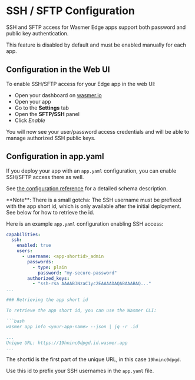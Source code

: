 
# SSH / SFTP Configuration

<CalloutProFeature />

SSH and SFTP access for Wasmer Edge apps support both password and public key
authentication.

This feature is disabled by default and must be enabled manually for each app.

## Configuration in the Web UI

To enable SSH/SFTP access for your Edge app in the web UI:

* Open your dashboard on [wasmer.io](https://wasmer.io)
* Open your app
* Go to the **Settings** tab
* Open the **SFTP/SSH** panel
* Click *Enable*

You will now see your user/password access credentials
and will be able to manage authorized SSH public keys.

## Configuration in app.yaml

If you deploy your app with an `app.yaml` configuration, you can enable SSH/SFTP access
there as well.

See [the configuration reference](/edge/configuration#ssh) for a detailed
schema description.

<Callout type="info">
**Note**: There is a small gotcha:
The SSH username must be prefixed with the app short id, which is only available
after the initial deployment. See below for how to retrieve the id.
</Callout>

Here is an example `app.yaml` configuration enabling SSH access:

```yaml filename="app.yaml" copy
capabilities:
  ssh:
    enabled: true
    users:
      - username: <app-shortid>_admin
        passwords:
          - type: plain
            password: "my-secure-password"
        authorized_keys:
          - "ssh-rsa AAAAB3NzaC1yc2EAAAADAQABAAABAQ..."
...

### Retrieving the app short id

To retrieve the app short id, you can use the Wasmer CLI:

```bash
wasmer app info <your-app-name> --json | jq -r .id

...
Unique URL: https://19hninc0dpgd.id.wasmer.app
...
```

The shortid is the first part of the unique URL, in this case `19hninc0dpgd`.

Use this id to prefix your SSH usernames in the `app.yaml` file.


